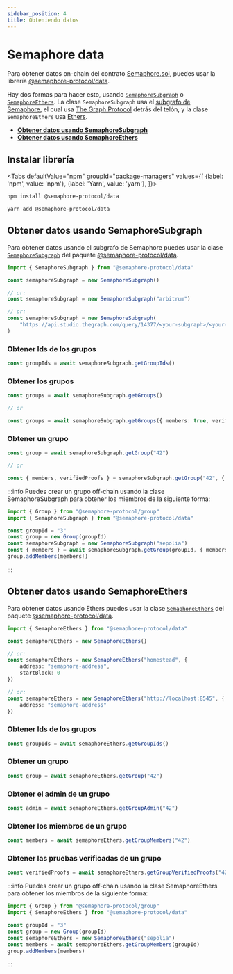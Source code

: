 ```yaml
---
sidebar_position: 4
title: Obteniendo datos
---
```



# Semaphore data

Para obtener datos on-chain del contrato [Semaphore.sol](https://github.com/semaphore-protocol/semaphore/blob/main/packages/contracts/contracts/Semaphore.sol), puedes usar la librería [@semaphore-protocol/data](https://github.com/semaphore-protocol/semaphore/tree/main/packages/data). 

Hay dos formas para hacer esto, usando [`SemaphoreSubgraph`](https://github.com/semaphore-protocol/semaphore/blob/main/packages/data/src/subgraph.ts) o [`SemaphoreEthers`](https://github.com/semaphore-protocol/semaphore/blob/main/packages/data/src/ethers.ts). La clase `SemaphoreSubgraph` usa el [subgrafo de Semaphore](https://github.com/semaphore-protocol/subgraph), el cual usa [The Graph Protocol](https://thegraph.com/) detrás del telón, y la clase `SemaphoreEthers` usa [Ethers](https://github.com/ethers-io/ethers.js/).

- [**Obtener datos usando SemaphoreSubgraph**](#obtener-datos-usando-semaphoresubgraph)
- [**Obtener datos usando SemaphoreEthers**](#obtener-datos-usando-semaphoreethers)

## Instalar librería

<Tabs
defaultValue="npm"
groupId="package-managers"
values={[
{label: 'npm', value: 'npm'},
{label: 'Yarn', value: 'yarn'},
]}>
<TabItem value="npm">

```bash
npm install @semaphore-protocol/data
```

</TabItem>
<TabItem value="yarn">

```bash
yarn add @semaphore-protocol/data
```

</TabItem>
</Tabs>

## Obtener datos usando SemaphoreSubgraph

Para obtener datos usando el subgrafo de Semaphore puedes usar la clase [`SemaphoreSubgraph`](https://github.com/semaphore-protocol/semaphore/blob/main/packages/data/src/subgraph.ts) del paquete [@semaphore-protocol/data](https://github.com/semaphore-protocol/semaphore/tree/main/packages/data). 

```typescript
import { SemaphoreSubgraph } from "@semaphore-protocol/data"

const semaphoreSubgraph = new SemaphoreSubgraph()

// or:
const semaphoreSubgraph = new SemaphoreSubgraph("arbitrum")

// or:
const semaphoreSubgraph = new SemaphoreSubgraph(
    "https://api.studio.thegraph.com/query/14377/<your-subgraph>/<your-version>"
)
```

### Obtener Ids de los grupos

```typescript
const groupIds = await semaphoreSubgraph.getGroupIds()
```

### Obtener los grupos

```typescript
const groups = await semaphoreSubgraph.getGroups()

// or

const groups = await semaphoreSubgraph.getGroups({ members: true, verifiedProofs: true })
```

### Obtener un grupo

```typescript
const group = await semaphoreSubgraph.getGroup("42")

// or

const { members, verifiedProofs } = semaphoreSubgraph.getGroup("42", { members: true, verifiedProofs: true })
```

:::info
Puedes crear un grupo off-chain usando la clase SemaphoreSubgraph para obtener los miembros de la siguiente forma:

```typescript
import { Group } from "@semaphore-protocol/group"
import { SemaphoreSubgraph } from "@semaphore-protocol/data"

const groupId = "3"
const group = new Group(groupId)
const semaphoreSubgraph = new SemaphoreSubgraph("sepolia")
const { members } = await semaphoreSubgraph.getGroup(groupId, { members: true })
group.addMembers(members!)
```
:::

## Obtener datos usando SemaphoreEthers

Para obtener datos usando Ethers puedes usar la clase [`SemaphoreEthers`](https://github.com/semaphore-protocol/semaphore/blob/main/packages/data/src/ethers.ts) del paquete [@semaphore-protocol/data](https://github.com/semaphore-protocol/semaphore/tree/main/packages/data). 

```typescript
import { SemaphoreEthers } from "@semaphore-protocol/data"

const semaphoreEthers = new SemaphoreEthers()

// or:
const semaphoreEthers = new SemaphoreEthers("homestead", {
    address: "semaphore-address",
    startBlock: 0
})

// or:
const semaphoreEthers = new SemaphoreEthers("http://localhost:8545", {
    address: "semaphore-address"
})
```

### Obtener Ids de los grupos

```typescript
const groupIds = await semaphoreEthers.getGroupIds()
```

### Obtener un grupo

```typescript
const group = await semaphoreEthers.getGroup("42")
```

### Obtener el admin de un grupo

```typescript
const admin = await semaphoreEthers.getGroupAdmin("42")
```

### Obtener los miembros de un grupo

```typescript
const members = await semaphoreEthers.getGroupMembers("42")
```

### Obtener las pruebas verificadas de un grupo

```typescript
const verifiedProofs = await semaphoreEthers.getGroupVerifiedProofs("42")
```

:::info
Puedes crear un grupo off-chain usando la clase SemaphoreEthers para obtener los miembros de la siguiente forma:

```typescript
import { Group } from "@semaphore-protocol/group"
import { SemaphoreEthers } from "@semaphore-protocol/data"

const groupId = "3"
const group = new Group(groupId)
const semaphoreEthers = new SemaphoreEthers("sepolia")
const members = await semaphoreEthers.getGroupMembers(groupId)
group.addMembers(members)
```
:::